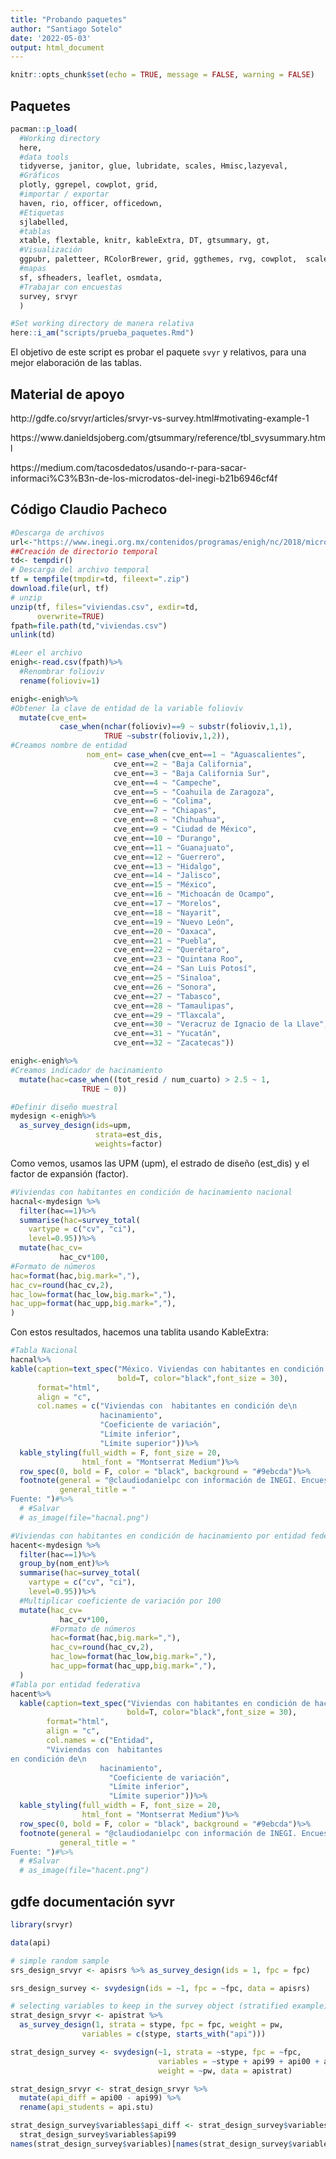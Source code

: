 ```yaml
---
title: "Probando paquetes"
author: "Santiago Sotelo"
date: '2022-05-03'
output: html_document
---
```


```r
knitr::opts_chunk$set(echo = TRUE, message = FALSE, warning = FALSE)
```

## Paquetes

```r
pacman::p_load(
  #Working directory
  here,
  #data tools
  tidyverse, janitor, glue, lubridate, scales, Hmisc,lazyeval,
  #Gráficos
  plotly, ggrepel, cowplot, grid,
  #importar / exportar
  haven, rio, officer, officedown,
  #Etiquetas
  sjlabelled,
  #tablas
  xtable, flextable, knitr, kableExtra, DT, gtsummary, gt,
  #Visualización
  ggpubr, paletteer, RColorBrewer, grid, ggthemes, rvg, cowplot,  scales, ggtext, ggrepel,
  #mapas
  sf, sfheaders, leaflet, osmdata,
  #Trabajar con encuestas
  survey, srvyr
  )

#Set working directory de manera relativa
here::i_am("scripts/prueba_paquetes.Rmd")

```

El objetivo de este script es probar el paquete `svyr` y relativos, para una mejor elaboración de las tablas.

## Material de apoyo

http://gdfe.co/srvyr/articles/srvyr-vs-survey.html#motivating-example-1

https://www.danieldsjoberg.com/gtsummary/reference/tbl_svysummary.html

https://medium.com/tacosdedatos/usando-r-para-sacar-informaci%C3%B3n-de-los-microdatos-del-inegi-b21b6946cf4f

## Código Claudio Pacheco

```r
#Descarga de archivos
url<-"https://www.inegi.org.mx/contenidos/programas/enigh/nc/2018/microdatos/enigh2018_ns_viviendas_csv.zip"
##Creación de directorio temporal
td<- tempdir()
# Descarga del archivo temporal
tf = tempfile(tmpdir=td, fileext=".zip")
download.file(url, tf)
# unzip
unzip(tf, files="viviendas.csv", exdir=td, 
      overwrite=TRUE)
fpath=file.path(td,"viviendas.csv")
unlink(td)

```

```r
#Leer el archivo
enigh<-read.csv(fpath)%>%
  #Renombrar folioviv
  rename(folioviv=1)

```

```r
enigh<-enigh%>%
#Obtener la clave de entidad de la variable folioviv
  mutate(cve_ent=
           case_when(nchar(folioviv)==9 ~ substr(folioviv,1,1),
                     TRUE ~substr(folioviv,1,2)),
#Creamos nombre de entidad
                 nom_ent= case_when(cve_ent==1 ~ "Aguascalientes",
                       cve_ent==2 ~ "Baja California",
                       cve_ent==3 ~ "Baja California Sur",
                       cve_ent==4 ~ "Campeche",
                       cve_ent==5 ~ "Coahuila de Zaragoza",
                       cve_ent==6 ~ "Colima",
                       cve_ent==7 ~ "Chiapas",
                       cve_ent==8 ~ "Chihuahua",
                       cve_ent==9 ~ "Ciudad de México",
                       cve_ent==10 ~ "Durango",
                       cve_ent==11 ~ "Guanajuato",
                       cve_ent==12 ~ "Guerrero",
                       cve_ent==13 ~ "Hidalgo",
                       cve_ent==14 ~ "Jalisco",
                       cve_ent==15 ~ "México",
                       cve_ent==16 ~ "Michoacán de Ocampo",
                       cve_ent==17 ~ "Morelos",
                       cve_ent==18 ~ "Nayarit",
                       cve_ent==19 ~ "Nuevo León",
                       cve_ent==20 ~ "Oaxaca",
                       cve_ent==21 ~ "Puebla",
                       cve_ent==22 ~ "Querétaro",
                       cve_ent==23 ~ "Quintana Roo",
                       cve_ent==24 ~ "San Luis Potosí",
                       cve_ent==25 ~ "Sinaloa",
                       cve_ent==26 ~ "Sonora",
                       cve_ent==27 ~ "Tabasco",
                       cve_ent==28 ~ "Tamaulipas",
                       cve_ent==29 ~ "Tlaxcala",
                       cve_ent==30 ~ "Veracruz de Ignacio de la Llave",
                       cve_ent==31 ~ "Yucatán",
                       cve_ent==32 ~ "Zacatecas"))
```

```r
enigh<-enigh%>%
#Creamos indicador de hacinamiento
  mutate(hac=case_when((tot_resid / num_cuarto) > 2.5 ~ 1,
                TRUE ~ 0))
```

```r
#Definir diseño muestral
mydesign <-enigh%>%
  as_survey_design(ids=upm,
                   strata=est_dis,
                   weights=factor)
```

Como vemos, usamos las UPM (upm), el estrado de diseño (est_dis) y el factor de expansión (factor).

```r
#Viviendas con habitantes en condición de hacinamiento nacional
hacnal<-mydesign %>%
  filter(hac==1)%>%
  summarise(hac=survey_total(
    vartype = c("cv", "ci"),
    level=0.95))%>%
  mutate(hac_cv=
           hac_cv*100,
#Formato de números
hac=format(hac,big.mark=","),
hac_cv=round(hac_cv,2),
hac_low=format(hac_low,big.mark=","),
hac_upp=format(hac_upp,big.mark=","),
)
```

Con estos resultados, hacemos una tablita usando KableExtra:

```r
#Tabla Nacional
hacnal%>%
kable(caption=text_spec("México. Viviendas con habitantes en condición de hacinamiento, 2018",
                        bold=T, color="black",font_size = 30),
      format="html",
      align = "c",
      col.names = c("Viviendas con  habitantes en condición de\n
                    hacinamiento",
                    "Coeficiente de variación",
                    "Límite inferior",
                    "Límite superior"))%>%
  kable_styling(full_width = F, font_size = 20,
                html_font = "Montserrat Medium")%>%
  row_spec(0, bold = F, color = "black", background = "#9ebcda")%>%
  footnote(general = "@claudiodanielpc con información de INEGI. Encuesta Nacional de Ingresos y Gastos de los Hogares (ENIGH) 2018",
           general_title = "
Fuente: ")#%>%
  # #Salvar
  # as_image(file="hacnal.png")
```

```r
#Viviendas con habitantes en condición de hacinamiento por entidad federativa
hacent<-mydesign %>%
  filter(hac==1)%>%
  group_by(nom_ent)%>%
  summarise(hac=survey_total(
    vartype = c("cv", "ci"),
    level=0.95))%>%
  #Multiplicar coeficiente de variación por 100
  mutate(hac_cv=
           hac_cv*100,
         #Formato de números
         hac=format(hac,big.mark=","),
         hac_cv=round(hac_cv,2),
         hac_low=format(hac_low,big.mark=","),
         hac_upp=format(hac_upp,big.mark=","),
  )
#Tabla por entidad federativa
hacent%>%
  kable(caption=text_spec("Viviendas con habitantes en condición de hacinamiento por entidad federativa, 2018",
                          bold=T, color="black",font_size = 30),
        format="html",
        align = "c",
        col.names = c("Entidad",
        "Viviendas con  habitantes 
en condición de\n
                    hacinamiento",
                      "Coeficiente de variación",
                      "Límite inferior",
                      "Límite superior"))%>%
  kable_styling(full_width = F, font_size = 20,
                html_font = "Montserrat Medium")%>%
  row_spec(0, bold = F, color = "black", background = "#9ebcda")%>%
  footnote(general = "@claudiodanielpc con información de INEGI. Encuesta Nacional de Ingresos y Gastos de los Hogares (ENIGH) 2018",
           general_title = "
Fuente: ")#%>%
  # #Salvar
  # as_image(file="hacent.png")
```

## gdfe documentación syvr

```r
library(srvyr)

data(api)

# simple random sample
srs_design_srvyr <- apisrs %>% as_survey_design(ids = 1, fpc = fpc)

srs_design_survey <- svydesign(ids = ~1, fpc = ~fpc, data = apisrs)
```

```r
# selecting variables to keep in the survey object (stratified example)
strat_design_srvyr <- apistrat %>%
  as_survey_design(1, strata = stype, fpc = fpc, weight = pw,
                variables = c(stype, starts_with("api")))

strat_design_survey <- svydesign(~1, strata = ~stype, fpc = ~fpc,
                                 variables = ~stype + api99 + api00 + api.stu,
                                 weight = ~pw, data = apistrat)
```

```r
strat_design_srvyr <- strat_design_srvyr %>%
  mutate(api_diff = api00 - api99) %>%
  rename(api_students = api.stu)

strat_design_survey$variables$api_diff <- strat_design_survey$variables$api00 -
  strat_design_survey$variables$api99
names(strat_design_survey$variables)[names(strat_design_survey$variables) == "api.stu"] <- "api_students"
```

